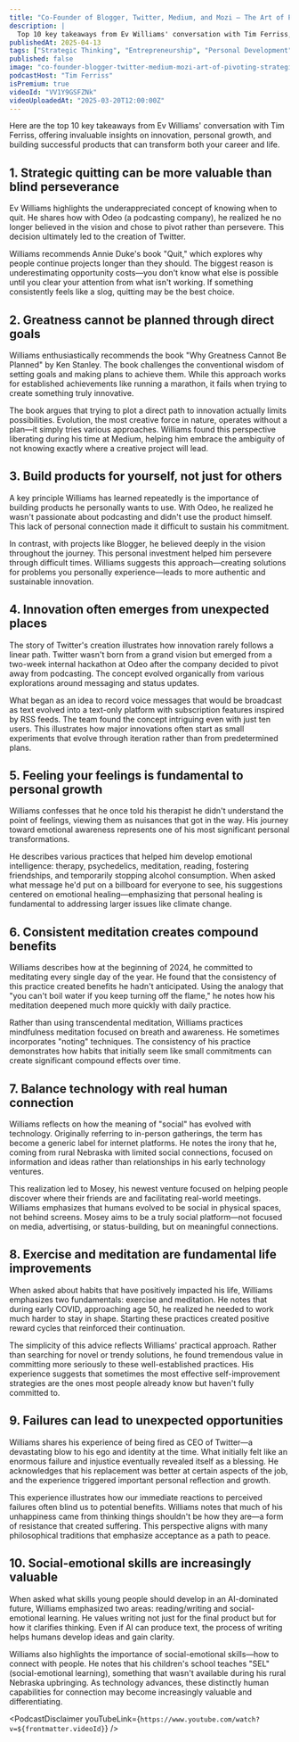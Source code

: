 ```yaml
---
title: "Co-Founder of Blogger, Twitter, Medium, and Mozi — The Art of Pivoting, Strategic Quitting, and More"
description: |
  Top 10 key takeaways from Ev Williams' conversation with Tim Ferriss, offering invaluable insights on innovation, personal growth, and building successful products that can transform both your career and life.
publishedAt: 2025-04-13
tags: ["Strategic Thinking", "Entrepreneurship", "Personal Development"]
published: false
image: "co-founder-blogger-twitter-medium-mozi-art-of-pivoting-strategic-quitting.jpg"
podcastHost: "Tim Ferriss"
isPremium: true
videoId: "VV1Y9GSFZNk"
videoUploadedAt: "2025-03-20T12:00:00Z"
---
```



<PodcastSummaryPageLayout frontmatter={frontmatter}>

Here are the top 10 key takeaways from Ev Williams' conversation with Tim Ferriss, offering invaluable insights on innovation, personal growth, and building successful products that can transform both your career and life.

## 1. Strategic quitting can be more valuable than blind perseverance

Ev Williams highlights the underappreciated concept of knowing when to quit. He shares how with Odeo (a podcasting company), he realized he no longer believed in the vision and chose to pivot rather than persevere. This decision ultimately led to the creation of Twitter.

Williams recommends Annie Duke's book "Quit," which explores why people continue projects longer than they should. The biggest reason is underestimating opportunity costs—you don't know what else is possible until you clear your attention from what isn't working. If something consistently feels like a slog, quitting may be the best choice.

## 2. Greatness cannot be planned through direct goals

Williams enthusiastically recommends the book "Why Greatness Cannot Be Planned" by Ken Stanley. The book challenges the conventional wisdom of setting goals and making plans to achieve them. While this approach works for established achievements like running a marathon, it fails when trying to create something truly innovative.

The book argues that trying to plot a direct path to innovation actually limits possibilities. Evolution, the most creative force in nature, operates without a plan—it simply tries various approaches. Williams found this perspective liberating during his time at Medium, helping him embrace the ambiguity of not knowing exactly where a creative project will lead.

## 3. Build products for yourself, not just for others

A key principle Williams has learned repeatedly is the importance of building products he personally wants to use. With Odeo, he realized he wasn't passionate about podcasting and didn't use the product himself. This lack of personal connection made it difficult to sustain his commitment.

In contrast, with projects like Blogger, he believed deeply in the vision throughout the journey. This personal investment helped him persevere through difficult times. Williams suggests this approach—creating solutions for problems you personally experience—leads to more authentic and sustainable innovation.

## 4. Innovation often emerges from unexpected places

The story of Twitter's creation illustrates how innovation rarely follows a linear path. Twitter wasn't born from a grand vision but emerged from a two-week internal hackathon at Odeo after the company decided to pivot away from podcasting. The concept evolved organically from various explorations around messaging and status updates.

What began as an idea to record voice messages that would be broadcast as text evolved into a text-only platform with subscription features inspired by RSS feeds. The team found the concept intriguing even with just ten users. This illustrates how major innovations often start as small experiments that evolve through iteration rather than from predetermined plans.

## 5. Feeling your feelings is fundamental to personal growth

Williams confesses that he once told his therapist he didn't understand the point of feelings, viewing them as nuisances that got in the way. His journey toward emotional awareness represents one of his most significant personal transformations.

He describes various practices that helped him develop emotional intelligence: therapy, psychedelics, meditation, reading, fostering friendships, and temporarily stopping alcohol consumption. When asked what message he'd put on a billboard for everyone to see, his suggestions centered on emotional healing—emphasizing that personal healing is fundamental to addressing larger issues like climate change.

## 6. Consistent meditation creates compound benefits

Williams describes how at the beginning of 2024, he committed to meditating every single day of the year. He found that the consistency of this practice created benefits he hadn't anticipated. Using the analogy that "you can't boil water if you keep turning off the flame," he notes how his meditation deepened much more quickly with daily practice.

Rather than using transcendental meditation, Williams practices mindfulness meditation focused on breath and awareness. He sometimes incorporates "noting" techniques. The consistency of his practice demonstrates how habits that initially seem like small commitments can create significant compound effects over time.

## 7. Balance technology with real human connection

Williams reflects on how the meaning of "social" has evolved with technology. Originally referring to in-person gatherings, the term has become a generic label for internet platforms. He notes the irony that he, coming from rural Nebraska with limited social connections, focused on information and ideas rather than relationships in his early technology ventures.

This realization led to Mosey, his newest venture focused on helping people discover where their friends are and facilitating real-world meetings. Williams emphasizes that humans evolved to be social in physical spaces, not behind screens. Mosey aims to be a truly social platform—not focused on media, advertising, or status-building, but on meaningful connections.

## 8. Exercise and meditation are fundamental life improvements

When asked about habits that have positively impacted his life, Williams emphasizes two fundamentals: exercise and meditation. He notes that during early COVID, approaching age 50, he realized he needed to work much harder to stay in shape. Starting these practices created positive reward cycles that reinforced their continuation.

The simplicity of this advice reflects Williams' practical approach. Rather than searching for novel or trendy solutions, he found tremendous value in committing more seriously to these well-established practices. His experience suggests that sometimes the most effective self-improvement strategies are the ones most people already know but haven't fully committed to.

## 9. Failures can lead to unexpected opportunities

Williams shares his experience of being fired as CEO of Twitter—a devastating blow to his ego and identity at the time. What initially felt like an enormous failure and injustice eventually revealed itself as a blessing. He acknowledges that his replacement was better at certain aspects of the job, and the experience triggered important personal reflection and growth.

This experience illustrates how our immediate reactions to perceived failures often blind us to potential benefits. Williams notes that much of his unhappiness came from thinking things shouldn't be how they are—a form of resistance that created suffering. This perspective aligns with many philosophical traditions that emphasize acceptance as a path to peace.

## 10. Social-emotional skills are increasingly valuable

When asked what skills young people should develop in an AI-dominated future, Williams emphasized two areas: reading/writing and social-emotional learning. He values writing not just for the final product but for how it clarifies thinking. Even if AI can produce text, the process of writing helps humans develop ideas and gain clarity.

Williams also highlights the importance of social-emotional skills—how to connect with people. He notes that his children's school teaches "SEL" (social-emotional learning), something that wasn't available during his rural Nebraska upbringing. As technology advances, these distinctly human capabilities for connection may become increasingly valuable and differentiating.

<PodcastDisclaimer
  youTubeLink={`https://www.youtube.com/watch?v=${frontmatter.videoId}`}
/>

</PodcastSummaryPageLayout>
